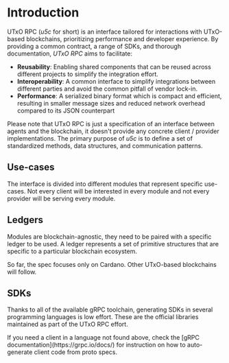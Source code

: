
# Introduction

UTxO RPC (_u5c_ for short) is an interface tailored for interactions with UTxO-based blockchains, prioritizing performance and developer experience. By providing a common contract, a range of SDKs, and thorough documentation, _UTxO RPC_ aims to facilitate:

- **Reusability**: Enabling shared components that can be reused across different projects to simplify the integration effort.
- **Interoperability**: A common interface to simplify integrations between different parties and avoid the common pitfall of vendor lock-in.
- **Performance**: A serialized binary format which is compact and efficient, resulting in smaller message sizes and reduced network overhead compared to its JSON counterpart
    
Please note that UTxO RPC is just a specification of an interface between agents and the blockchain, it doesn't provide any concrete client / provider implementations. The primary purpose of _u5c_ is to define a set of standardized methods, data structures, and communication patterns.

## Use-cases

The interface is divided into different modules that represent specific use-cases. Not every client will be interested in every module and not every provider will be serving every module.

<Cards>
  <Card title="Query Module" icon="🔍&nbsp;" href="build/intro" />
  <Card title="Submit Module" icon="⚡️&nbsp;" href="submit/intro" />
  <Card title="Sync Module" icon="🔄&nbsp;" href="sync/intro" />
  <Card title="Watch Module" icon="👀&nbsp;" href="watch/intro" />
</Cards>

## Ledgers

Modules are blockchain-agnostic, they need to be paired with a specific ledger to be used. A ledger represents a set of primitive structures that are specific to a particular blockchain ecosystem.

<Callout type="info">
  So far, the spec focuses only on Cardano. Other UTxO-based blockchains will follow.
</Callout>

<Cards>
  <Card title="Cardano Ledger" href="cardano" />
</Cards>

## SDKs

Thanks to all of the available gRPC toolchain, generating SDKs in several programming languages is low effort. These are the official libraries maintained as part of the UTxO RPC effort.

<Cards>
  <Card title="Rust" href="rust" />
  <Card title="Go" href="go" />
  <Card title="NodeJs" href="nodejs" />
  <Card title="Python" href="Python" />
</Cards>

<Callout type="info">
  If you need a client in a language not found above, check the [gRPC documentation](https://grpc.io/docs/) for instruction on how to auto-generate client code from proto specs.
</Callout>
